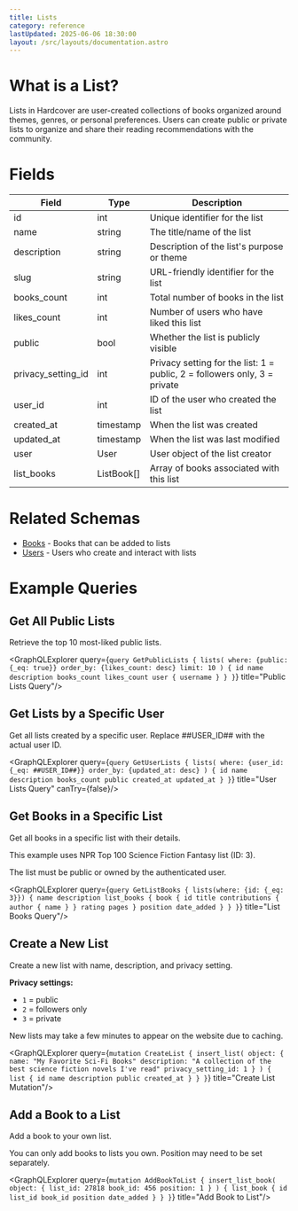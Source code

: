 ```yaml
---
title: Lists
category: reference
lastUpdated: 2025-06-06 18:30:00
layout: /src/layouts/documentation.astro
---
```



# What is a List?

Lists in Hardcover are user-created collections of books organized around themes, genres, or personal preferences. Users can create public or private lists to organize and share their reading recommendations with the community.

# Fields

<table>
    <thead>
    <tr>
        <th>Field</th>
        <th>Type</th>
        <th>Description</th>
    </tr>
    </thead>
    <tbody>
    <tr>
        <td>id</td>
        <td>int</td>
        <td>Unique identifier for the list</td>
    </tr>
    <tr>
        <td>name</td>
        <td>string</td>
        <td>The title/name of the list</td>
    </tr>
    <tr>
        <td>description</td>
        <td>string</td>
        <td>Description of the list's purpose or theme</td>
    </tr>
    <tr>
        <td>slug</td>
        <td>string</td>
        <td>URL-friendly identifier for the list</td>
    </tr>
    <tr>
        <td>books_count</td>
        <td>int</td>
        <td>Total number of books in the list</td>
    </tr>
    <tr>
        <td>likes_count</td>
        <td>int</td>
        <td>Number of users who have liked this list</td>
    </tr>
    <tr>
        <td>public</td>
        <td>bool</td>
        <td>Whether the list is publicly visible</td>
    </tr>
    <tr>
        <td>privacy_setting_id</td>
        <td>int</td>
        <td>Privacy setting for the list: 1 = public, 2 = followers only, 3 = private</td>
    </tr>
    <tr>
        <td>user_id</td>
        <td>int</td>
        <td>ID of the user who created the list</td>
    </tr>
    <tr>
        <td>created_at</td>
        <td>timestamp</td>
        <td>When the list was created</td>
    </tr>
    <tr>
        <td>updated_at</td>
        <td>timestamp</td>
        <td>When the list was last modified</td>
    </tr>
    <tr>
        <td>user</td>
        <td>User</td>
        <td>User object of the list creator</td>
    </tr>
    <tr>
        <td>list_books</td>
        <td>ListBook[]</td>
        <td>Array of books associated with this list</td>
    </tr>
    </tbody>
</table>

# Related Schemas

- [Books](/api/graphql/schemas/books) - Books that can be added to lists
- [Users](/api/graphql/schemas/users) - Users who create and interact with lists

# Example Queries

## Get All Public Lists

Retrieve the top 10 most-liked public lists.

<GraphQLExplorer query={`
query GetPublicLists {
    lists(
        where: {public: {_eq: true}}
        order_by: {likes_count: desc}
        limit: 10
    ) {
        id
        name
        description
        books_count
        likes_count
        user {
            username
        }
    }
}
`} title="Public Lists Query"/>

## Get Lists by a Specific User

Get all lists created by a specific user. Replace ##USER_ID## with the actual user ID.

<GraphQLExplorer query={`
query GetUserLists {
    lists(
        where: {user_id: {_eq: ##USER_ID##}}
        order_by: {updated_at: desc}
    ) {
        id
        name
        description
        books_count
        public
        created_at
        updated_at
    }
}
`} title="User Lists Query" canTry={false}/>

## Get Books in a Specific List

Get all books in a specific list with their details.

This example uses NPR Top 100 Science Fiction Fantasy list (ID: 3).

<Aside type="note">
    The list must be public or owned by the authenticated user.
</Aside>

<GraphQLExplorer query={`
query GetListBooks {
    lists(where: {id: {_eq: 3}}) {
        name
        description
        list_books {
            book {
                id
                title
                contributions {
                    author {
                        name
                    }
                }
                rating
                pages
            }
            position
            date_added
        }
    }
}
`} title="List Books Query"/>

## Create a New List

Create a new list with name, description, and privacy setting.

**Privacy settings:**
- `1` = public
- `2` = followers only  
- `3` = private

<Aside type="note">
    New lists may take a few minutes to appear on the website due to caching.
</Aside>

<GraphQLExplorer query={`
mutation CreateList {
    insert_list(
        object: {
            name: "My Favorite Sci-Fi Books"
            description: "A collection of the best science fiction novels I've read"
            privacy_setting_id: 1
        }
    ) {
        list {
            id
            name
            description
            public
            created_at
        }
    }
}
`} title="Create List Mutation"/>

## Add a Book to a List

Add a book to your own list.

<Aside type="note">
    You can only add books to lists you own. Position may need to be set separately.
</Aside>

<GraphQLExplorer query={`
mutation AddBookToList {
    insert_list_book(
        object: {
            list_id: 27818
            book_id: 456
            position: 1
        }
    ) {
        list_book {
            id
            list_id
            book_id
            position
            date_added
        }
    }
}
`} title="Add Book to List"/>
